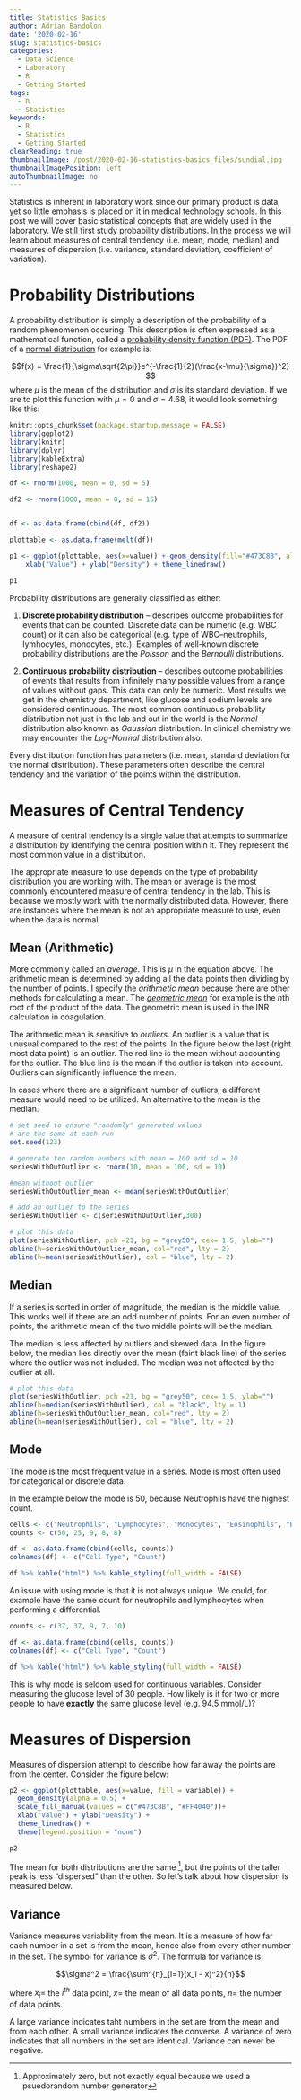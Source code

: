 ```yaml
---
title: Statistics Basics
author: Adrian Bandolon
date: '2020-02-16'
slug: statistics-basics
categories:
  - Data Science
  - Laboratory
  - R
  - Getting Started
tags:
  - R
  - Statistics
keywords:
  - R
  - Statistics
  - Getting Started
clearReading: true
thumbnailImage: /post/2020-02-16-statistics-basics_files/sundial.jpg
thumbnailImagePosition: left
autoThumbnailImage: no
---
```


Statistics is inherent in laboratory work since our primary product is data, yet so little emphasis is placed on it in medical technology schools. In this post we will cover basic statistical concepts that are widely used in the laboratory. We still first study probability distributions. In the process we will learn about measures of central tendency (i.e. mean, mode, median) and measures of dispersion (i.e. variance, standard deviation, coefficient of variation).

# Probability Distributions

A probability distribution is simply a description of the probability of a random phenomenon occuring. This description is often expressed as a mathematical function, called a [probability density function (PDF)](https://en.wikipedia.org/wiki/Probability_density_function). The PDF of a [normal distribution](https://en.wikipedia.org/wiki/Normal_distribution) for example is:

$$f(x) = \frac{1}{\sigma\sqrt{2\pi}}e^{-\frac{1}{2}(\frac{x-\mu}{\sigma})^2} $$
where $\mu$ is the mean of the distribution and $\sigma$ is its standard deviation. If we are to plot this function with $\mu = 0$ and $\sigma = 4.68$, it would look something like this:

```r
knitr::opts_chunk$set(package.startup.message = FALSE)
library(ggplot2)
library(knitr)
library(dplyr)
library(kableExtra)
library(reshape2)
```

```r
df <- rnorm(1000, mean = 0, sd = 5)

df2 <- rnorm(1000, mean = 0, sd = 15)


df <- as.data.frame(cbind(df, df2))

plottable <- as.data.frame(melt(df))

p1 <- ggplot(plottable, aes(x=value)) + geom_density(fill="#473C8B", alpha = 0.5) + 
    xlab("Value") + ylab("Density") + theme_linedraw()

p1
```

Probability distributions are generally classified as either:

1. **Discrete probability distribution** -- describes outcome probabilities for events that can be counted. Discrete data can be numeric (e.g. WBC count) or it can also be categorical (e.g. type of WBC--neutrophils, lymhocytes, monocytes, etc.). Examples of well-known discrete probability distributions are the *Poisson* and the *Bernoulli* distributions.

2. **Continuous probability distribution** -- describes outcome probabilities of events that results from infinitely many possible values from a range of values without gaps.  This data can only be numeric. Most results we get in the chemistry department, like glucose and sodium levels are considered continuous. The most common continuous probability distribution not just in the lab and out in the world is the *Normal* distribution also known as *Gaussian* distribution. In clinical chemistry we may encounter the *Log-Normal* distribution also.

Every distribution function has parameters (i.e. mean, standard deviation for the normal distribution). These parameters often describe the central tendency and the variation of the points within the distribution.

# Measures of Central Tendency

A measure of central tendency is a single value that attempts to summarize a distribution by identifying the central position within it. They represent the most common value in a distribution. 

The appropriate measure to use depends on the type of probability distribution you are working with. The mean or average is the most commonly encountered measure of central tendency in the lab. This is because we mostly work with the normally distributed data. However, there are instances where the mean is not an appropriate measure to use, even when the data is normal.

## Mean (Arithmetic)
More commonly called an *average*. This is $\mu$ in the equation above. The arithmetic mean is determined by adding all the data points then dividing by the number of points. I specify the *arithmetic mean* because there are other methods for calculating a mean. The [*geometric mean*](https://en.wikipedia.org/wiki/Geometric_mean) for example is the *n*th root of the product of the data. The geometric mean is used in the INR calculation in coagulation.

The arithmetic mean is sensitive to *outliers*. An outlier is a value that is unusual compared to the rest of the points. In the figure below the last (right most data point) is an outlier. The red line is the mean without accounting for the outlier. The blue line is the mean if the outlier is taken into account. Outliers can significantly influence the mean.

In cases where there are a significant number of outliers, a different measure would need to be utilized. An alternative to the mean is the median.

```r
# set seed to ensure "randomly" generated values
# are the same at each run
set.seed(123)

# generate ten random numbers with mean = 100 and sd = 10
seriesWithOutOutlier <- rnorm(10, mean = 100, sd = 10)

#mean without outlier
seriesWithOutOutlier_mean <- mean(seriesWithOutOutlier) 

# add an outlier to the series
seriesWithOutlier <- c(seriesWithOutOutlier,300)
```
```r
# plot this data
plot(seriesWithOutlier, pch =21, bg = "grey50", cex= 1.5, ylab="")
abline(h=seriesWithOutOutlier_mean, col="red", lty = 2)
abline(h=mean(seriesWithOutlier), col = "blue", lty = 2)
```

## Median

If a series is sorted in order of magnitude, the median is the middle value. This works well if there are an  odd number of points. For an even number of points, the arithmetic mean of the two middle points will be the median.

The median is less affected by outliers and skewed data. In the figure below, the median lies directly over the mean (faint black line) of the series where the outlier was not included. The median was not affected by the outlier at all.

```r
# plot this data
plot(seriesWithOutlier, pch =21, bg = "grey50", cex= 1.5, ylab="")
abline(h=median(seriesWithOutlier), col = "black", lty = 1)
abline(h=seriesWithOutOutlier_mean, col="red", lty = 2)
abline(h=mean(seriesWithOutlier), col = "blue", lty = 2)
```

## Mode 

The mode is the most frequent value in a series. Mode is most often used for categorical or discrete data. 

In the example below the mode is 50, because Neutrophils have the highest count.

```r
cells <- c("Neutrophils", "Lymphocytes", "Monocytes", "Eosinophils", "Basophils")
counts <- c(50, 25, 9, 8, 8)

df <- as.data.frame(cbind(cells, counts))
colnames(df) <- c("Cell Type", "Count")

df %>% kable("html") %>% kable_styling(full_width = FALSE)
```

An issue with using mode is that it is not always unique. We could, for example have the same count for neutrophils and lymphocytes when performing a differential. 

```r
counts <- c(37, 37, 9, 7, 10)

df <- as.data.frame(cbind(cells, counts))
colnames(df) <- c("Cell Type", "Count")

df %>% kable("html") %>% kable_styling(full_width = FALSE)
```

This is why mode is seldom used for continuous variables. Consider measuring the glucose level of 30 people. How likely is it for two or more people to have **exactly** the same glucose level (e.g. 94.5 mmol/L)? 

# Measures of Dispersion

Measures of dispersion attempt to describe how far away the points are from the center. Consider the figure below:

```r
p2 <- ggplot(plottable, aes(x=value, fill = variable)) + 
  geom_density(alpha = 0.5) + 
  scale_fill_manual(values = c("#473C8B", "#FF4040"))+
  xlab("Value") + ylab("Density") +
  theme_linedraw() +
  theme(legend.position = "none") 

p2
```

The mean for both distributions are the same ^[Approximately zero, but not exactly equal because we used a psuedorandom number generator], but the points of the taller peak is less "dispersed" than the other. So let's talk about how dispersion is measured below.

## Variance

Variance measures variability from the mean. It is a measure of how far each number in a set is from the mean, hence also from every other number in the set. The symbol for variance is $\sigma^2$. The formula for variance is:

$$\sigma^2 = \frac{\sum^{n}_{i=1}(x_i - x)^2}{n}$$

where $x_i=$ the $i^{th}$ data point, $x=$ the mean of all data points, $n=$ the number of data points.

A large variance indicates taht numbers in the set are from the mean and from each other. A small variance indicates the converse. A variance of zero indicates that all numbers in the set are identical. Variance can never be negative. 